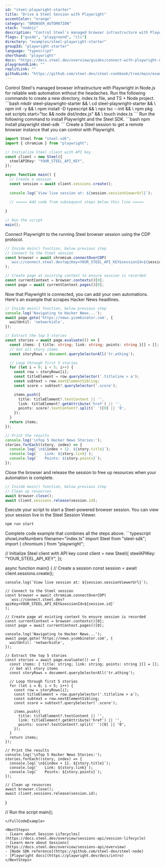 ```yaml
---
id: "steel-playwright-starter"
title: "Drive a Steel Session with Playwright"
accentColor: "orange"
category: "BROWSER_AUTOMATION"
stack: "nodejs"
description: "Control Steel's managed browser infrastructure with Playwright in Node.js for reliable web automation without the headaches."
flags: ["guide", "playground", "cli"]
directory: "examples/steel-playwright-starter"
groupId: "playwright-starter"
language: "typescript"
shorthand: "playwright"
docs: "https://docs.steel.dev/overview/guides/connect-with-playwright-node"
playgroundLink: ""
replitLink: ""
githubLink: "https://github.com/steel-dev/steel-cookbook/tree/main/examples/steel-playwright-starter"
---
```


<Intro skipLink="#full-code-example">
  Control Steel's managed browser infrastructure with Playwright in Node.js for reliable web automation without the headaches.
</Intro>

<Step number={1} title="Optional: Create a new directory & environment">
  Run the following commands to create a new directory, index.ts file, and TS + Node project.
  ```bash
  mkdir steel-playwright-starter && \
  cd steel-playwright-starter && \
  npm init -y && \
  npm install -D typescript && \
  npx tsc --init && \
  npm pkg set scripts.start="tsc && node dist/index.js" && \
  touch index.ts
  ```
</Step>

<Step number={2} title="Install Playwright and Steel SDK">
  Run the following command to install Playwright and the Steel SDK.
  ```bash
  npm install playwright steel-sdk
  ```
</Step>

<Step number={3} title="Start a Steel Session">
  Create a Steel session to get a remote browser instance that you can control with Playwright.

  ```typescript showLineNumbers filename="index.ts" /YOUR_STEEL_API_KEY/#1
  import Steel from "steel-sdk";
  import { chromium } from "playwright";

  // Initialize Steel client with API key
  const client = new Steel({
    steelAPIKey: "YOUR_STEEL_API_KEY",
  });

  async function main() {
    // Create a session
    const session = await client.sessions.create();
    
    console.log(`View live session at: ${session.sessionViewerUrl}`);
    
    // ===== Add code from subsequent steps below this line =====
    
  }

  // Run the script
  main();
  ```
</Step>

<Step number={4} title="Connect Playwright to Your Session">
  Connect Playwright to the running Steel browser session using the CDP protocol.

  ```typescript showLineNumbers{15} filename="index.ts" /YOUR_STEEL_API_KEY/#1
  // Inside main() function, below previous step
  // Connect to the Steel session
  const browser = await chromium.connectOverCDP(
    `wss://connect.steel.dev?apiKey=YOUR_STEEL_API_KEY&sessionId=${session.id}`
  );

  // Create page at existing context to ensure session is recorded
  const currentContext = browser.contexts()[0];
  const page = await currentContext.pages()[0];
  ```
</Step>

<Step number={5} title="Perform Browser Automation">
  Now that Playwright is connected, you can add your own automations. Here's an example that scrapes Hacker News headlines.

  ```typescript showLineNumbers{23} filename="index.ts"
  // Inside main() function, below previous step
  console.log('Navigating to Hacker News...');
  await page.goto('https://news.ycombinator.com', {
    waitUntil: 'networkidle',
  });

  // Extract the top 5 stories
  const stories = await page.evaluate(() => {
    const items: { title: string; link: string; points: string }[] = [];
    // Get all story items
    const storyRows = document.querySelectorAll('tr.athing');

    // Loop through first 5 stories
    for (let i = 0; i < 5; i++) {
      const row = storyRows[i];
      const titleElement = row.querySelector('.titleline > a');
      const subtext = row.nextElementSibling;
      const score = subtext?.querySelector('.score');

      items.push({
        title: titleElement?.textContent || '',
        link: titleElement?.getAttribute('href') || '',
        points: score?.textContent?.split(' ')[0] || '0',
      });
    }
    return items;
  });

  // Print the results
  console.log('\nTop 5 Hacker News Stories:');
  stories.forEach((story, index) => {
    console.log(`\n${index + 1}. ${story.title}`);
    console.log(`   Link: ${story.link}`);
    console.log(`   Points: ${story.points}`);
  });
  ```
</Step>

<Step number={6} title="Release the Session When Done">
  Close the browser and release the session to free up resources when your automation is complete.

  ```typescript showLineNumbers{59} filename="index.ts"
  // Inside main() function, below previous step
  // Clean up resources
  await browser.close();
  await client.sessions.release(session.id);
  ```
</Step>

<Step number={8} title="Run Your Script" isLast>
  Execute your script to start a Steel-powered browser session. You can view your session live in the Steel Session Viewer.

  ```bash
  npm run start
  ```
</Step>

<FullCodeExample id="full-code-example" title="Full Example">
  Complete code example that combines all the steps above.
  ```typescript showLineNumbers filename="index.ts"
  import Steel from "steel-sdk";
  import { chromium } from "playwright";

  // Initialize Steel client with API key
  const client = new Steel({
    steelAPIKey: "YOUR_STEEL_API_KEY",
  });

  async function main() {
    // Create a session
    const session = await client.sessions.create();
    
    console.log(`View live session at: ${session.sessionViewerUrl}`);
    
    // Connect to the Steel session
    const browser = await chromium.connectOverCDP(
      `wss://connect.steel.dev?apiKey=YOUR_STEEL_API_KEY&sessionId=${session.id}`
    );

    // Create page at existing context to ensure session is recorded
    const currentContext = browser.contexts()[0];
    const page = await currentContext.pages()[0];
  
    console.log('Navigating to Hacker News...');
    await page.goto('https://news.ycombinator.com', {
      waitUntil: 'networkidle',
    });

    // Extract the top 5 stories
    const stories = await page.evaluate(() => {
      const items: { title: string; link: string; points: string }[] = [];
      // Get all story items
      const storyRows = document.querySelectorAll('tr.athing');

      // Loop through first 5 stories
      for (let i = 0; i < 5; i++) {
        const row = storyRows[i];
        const titleElement = row.querySelector('.titleline > a');
        const subtext = row.nextElementSibling;
        const score = subtext?.querySelector('.score');

        items.push({
          title: titleElement?.textContent || '',
          link: titleElement?.getAttribute('href') || '',
          points: score?.textContent?.split(' ')[0] || '0',
        });
      }
      return items;
    });

    // Print the results
    console.log('\nTop 5 Hacker News Stories:');
    stories.forEach((story, index) => {
      console.log(`\n${index + 1}. ${story.title}`);
      console.log(`   Link: ${story.link}`);
      console.log(`   Points: ${story.points}`);
    });

    // Clean up resources
    await browser.close();
    await client.sessions.release(session.id);
  }

  // Run the script
  main();
  ```
</FullCodeExample>

<NextSteps>
  - [Learn about Session Lifecycles](https://docs.steel.dev/overview/sessions-api/session-lifecycle)
  - [Learn more about Sessions](https://docs.steel.dev/overview/sessions-api/overview)
  - [Node SDK reference](https://github.com/steel-dev/steel-node)
  - [Playwright docs](https://playwright.dev/docs/intro)
</NextSteps>
